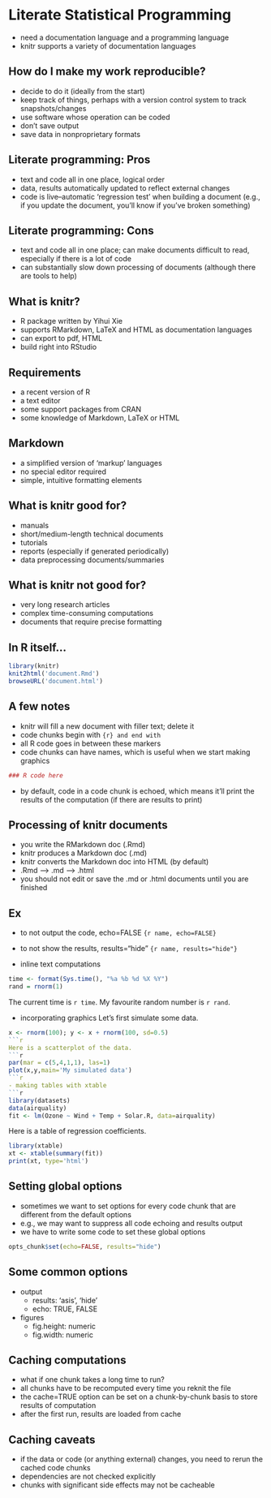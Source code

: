 # Literate Statistical Programming
- need a documentation language and a programming language
- knitr supports a variety of documentation languages

## How do I make my work reproducible?
- decide to do it (ideally from the start)
- keep track of things, perhaps with a version control system to track
  snapshots/changes
- use software whose operation can be coded
- don't save output
- save data in nonproprietary formats

## Literate programming: Pros
- text and code all in one place, logical order
- data, results automatically updated to reflect external changes
- code is live--automatic 'regression test' when building a document (e.g., if
  you update the document, you'll know if you've broken something)

## Literate programming: Cons
- text and code all in one place; can make documents difficult to read,
  especially if there is a lot of code
- can substantially slow down processing of documents (although there are tools
  to help)

## What is knitr?
- R package written by Yihui Xie
- supports RMarkdown, LaTeX and HTML as documentation languages
- can export to pdf, HTML
- build right into RStudio

## Requirements
- a recent version of R
- a text editor
- some support packages from CRAN
- some knowledge of Markdown, LaTeX or HTML

## Markdown
- a simplified version of 'markup' languages
- no special editor required
- simple, intuitive formatting elements

## What is knitr good for?
- manuals
- short/medium-length technical documents
- tutorials
- reports (especially if generated periodically)
- data preprocessing documents/summaries

## What is knitr not good for?
- very long research articles
- complex time-consuming computations
- documents that require precise formatting

## In R itself...
```{r}
library(knitr)
knit2html('document.Rmd')
browseURL('document.html')
```

## A few notes
- knitr will fill a new document with filler text; delete it
- code chunks begin with ```{r} and end with ```
- all R code goes in between these markers
- code chunks can have names, which is useful when we start making graphics
```{r firstchunk}
### R code here
```
- by default, code in a code chunk is echoed, which means it'll print the
  results of the computation (if there are results to print)

## Processing of knitr documents
- you write the RMarkdown doc (.Rmd)
- knitr produces a Markdown doc (.md)
- knitr converts the Markdown doc into HTML (by default)
- .Rmd --> .md --> .html
- you should not edit or save the .md or .html documents until you are finished

## Ex
- to not output the code, echo=FALSE
```{r name, echo=FALSE}```

- to not show the results, results="hide"
```{r name, results="hide"}```

- inline text computations
```{r computetime, echo=FALSE}
time <- format(Sys.time(), "%a %b %d %X %Y")
rand = rnorm(1)
```
The current time is `r time`. My favourite random number is `r rand`.

- incorporating graphics
Let's first simulate some data.
```{r simulatedata,echo=TRUE}
x <- rnorm(100); y <- x + rnorm(100, sd=0.5)
```{r}
Here is a scatterplot of the data.
```{r scatterplot,fig.height=4}
par(mar = c(5,4,1,1), las=1)
plot(x,y,main='My simulated data')
```{r}

- making tables with xtable
```{r fitmodel}
library(datasets)
data(airquality)
fit <- lm(Ozone ~ Wind + Temp + Solar.R, data=airquality)
```
Here is a table of regression coefficients.
```{r showtable, results='asis'}
library(xtable)
xt <- xtable(summary(fit))
print(xt, type='html')
```

## Setting global options
- sometimes we want to set options for every code chunk that are different from
  the default options
- e.g., we may want to suppress all code echoing and results output
- we have to write some code to set these global options
```{r setoptions,echo=FALSE}
opts_chunk$set(echo=FALSE, results="hide")
```

## Some common options
- output
  - results: 'asis', 'hide'
  - echo: TRUE, FALSE
- figures
  - fig.height: numeric
  - fig.width: numeric

## Caching computations
- what if one chunk takes a long time to run?
- all chunks have to be recomputed every time you reknit the file
- the cache=TRUE option can be set on a chunk-by-chunk basis to store results of
  computation
- after the first run, results are loaded from cache

## Caching caveats
- if the data or code (or anything external) changes, you need to rerun the
  cached code chunks
- dependencies are not checked explicitly
- chunks with significant side effects may not be cacheable